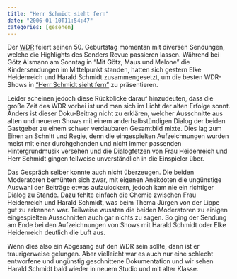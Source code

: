 ```yaml
---
title: "Herr Schmidt sieht fern"
date: "2006-01-10T11:54:47"
categories: [gesehen]
---
```


Der [WDR](http://www.wdr.de) feiert seinen 50. Geburtstag momentan mit diversen Sendungen, welche die Highlights des Senders Revue passieren lassen. Während bei Götz Alsmann am Sonntag in "Mit Götz, Maus und Melone" die Kindersendungen im Mittelpunkt standen, hatten sich gestern Elke Heidenreich und Harald Schmidt zusammengesetzt, um die besten WDR-Shows in ["Herr Schmidt sieht fern"](http://www.wdr.de/comedy/sendungen/schmidtfern.phtml) zu präsentieren.

Leider scheinen jedoch diese Rückblicke darauf hinzudeuten, dass die große Zeit des WDR vorbei ist und man sich im Licht der alten Erfolge sonnt. Anders ist dieser Doku-Beitrag nicht zu erklären, welcher Ausschnitte aus alten und neueren Shows mit einem anderhalbstündigen Dialog der beiden Gastgeber zu einem schwer verdaubaren Gesamtbild mixte. Dies lag zum Einen an Schnitt und Regie, denn die eingespielten Aufzeichnungen wurden meist mit einer durchgehenden und nicht immer passenden Hintergrundmusik versehen und die Dialogfetzen von Frau Heidenreich und Herr Schmidt gingen teilweise unverständlich in die Einspieler über.

Das Gespräch selber konnte auch nicht überzeugen. Die beiden Moderatoren bemühten sich zwar, mit eigenen Anekdoten die ungünstige Auswahl der Beiträge etwas aufzulockern, jedoch kam nie ein richtiger Dialog zu Stande. Dazu fehlte einfach die Chemie zwischen Frau Heidenreich und Harald Schmidt, was beim Thema Jürgen von der Lippe gut zu erkennen war. Teilweise wussten die beiden Moderatoren zu einigen eingespielten Ausschnitten auch gar nichts zu sagen. So ging der Sendung am Ende bei den Aufzeichnungen von Shows mit Harald Schmidt oder Elke Heidenreich deutlich die Luft aus.

Wenn dies also ein Abgesang auf den WDR sein sollte, dann ist er traurigerweise gelungen. Aber vielleicht war es auch nur eine schlecht entworfene und ungünstig geschnittene Dokumentation und wir sehen Harald Schmidt bald wieder in neuem Studio und mit alter Klasse.
